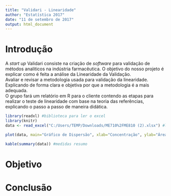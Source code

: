 ```yaml
---
title: "Validari - Linearidade"
author: "Estatística 2017"
date: "11 de setembro de 2017"
output: html_document
---
```

# Introdução

A *start up* Validari consiste na criação de *software* para validação de métodos analiticos na indústria farmacêutica. O objetivo do nosso projeto é explicar como é feita a análise da Linearidade da Validação.  
Avaliar e revisar a metodologia usada para validação da linearidade. Explicando de forma clara e objetiva por que a metodologia é a mais adequada.  
O grupo fará um relatório em R para o cliente contendo as etapas para realizar o teste de linearidade com base na teoria das referências, explicando o passo a passo de maneira didática.  

```r
library(readxl) #biblioteca para ler o excel
library(knitr)
data <- read_excel("C:/Users/TEMP/Downloads/ME710%2FME810 (2).xlsx") #leitura dos dados

plot(data, main="Gráfico de Dispersão", xlab="Concentração", ylab="Área") #grafico de dispersao

kable(summary(data)) #medidas resumo


```

# Objetivo

# Conclusão
```r

```



